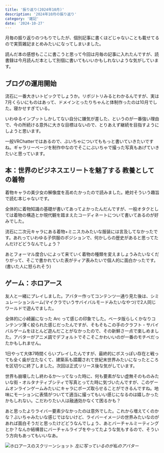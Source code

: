 ```yaml
---
title: '振り返り(2024年10月)'
description: '2024年10月の振り返り'
category: '雑記'
date: '2024-10-27'
---
```


月毎の振り返りのつもりでしたが、個別記事に書くほどじゃないことも載せてるので実質雑記まとめみたいになってしまいました。

読んだ本の感想もここに書こうと思って今回は月毎の記事に入れたんですが、読書録は今月読んだ本として別個に書いてもいいかもしれないような気がしています。

## ブログの運用開始
流石に一番大きいトピックでしょうか。リポジトリみるとわかるんですが、実は7月くらいにものはあって、ドメインとったりちゃんと体制作ったのは10月でした。寝かせすぎている。

いわゆるインプットしかしてない自分に嫌気が差した、というのが一番強い理由で、今の所続ける意外に大きな目標はないので、とりあえず継続を目指すようにしようと思います。

一般VRChatterではあるので、ぶいちゃについてももっと書いていきたいですね。ギャラリーページを制作中なのでそこにぶいちゃで撮った写真もあげていきたいと思っています。

## 本：世界のビジネスエリートを魅了する 教養としての着物
着物キャラの美少女の解像度を高めたかったので読みました。絶対そういう趣旨で読む本じゃないです。

全体的に着物知識の基礎が書いてあってよかったんだんですが、一般オタクとしては着物の構造とか現代観を踏まえたコーディネートについて書いてあるのが好みでした。

流石に二次元キャラにある着物+ミニスカみたいな服装には言及してなかったです。あれっていわゆる子供服のポジションで、何かしらの歴史があると思ってたんだけどどうなんでしょう？

あとフォーマル度合いによって来ていく着物の種類を変えましょうみたいなくだりがって、そこで書かれていた表がティア表みたいで個人的に面白かったです。(書いた人に怒られそう)

## ゲーム：ホロアース
友人と一緒にプレイしました。アバター作ってコンテンツ一通り見た後は、シミュレーションルーム(マイクラでいうサバイバルモードみたいなやつ)で2人同じワールドで遊んでました。

全体的に小綺麗になった Arc って感じの印象でした。ベータ版らしくかなりコンテンツ薄く絞られた感じだったんですが、そもそもこの手のクラフト・サバイバルゲームをほとんど遊んだことがなかったので、その新鮮さ一点で楽しめました。アバターがアニメ調でデフォルトでそこそこかわいいのが一番のモチベだったかもしれません。

1日やって大体7時間くらいプレイしたんですが、最終的にボスっぽい存在と戦っても全く歯が立たなくて、建築系も蹂躙されて世紀末世界みたいになったところを区切りに終了しました。次回は正式リリース後な気がしています。

世界も崩壊したし終わるか〜ってなった時に、何も要素がない虚無そのものみたいな街・オルタナティブシティで写真とってた時に気づいたんですが、このゲームオンラインゲームみたいにキャラにポーズ取らせることができるんですね。地味にモーションに表情がついてて適当に撮ってもいい感じになるのは嬉しかったかもしれない。こだわりたい人は融通効かなくて困るかも？

あと思ったよりライバー要素少なかったのは意外でした。これから増えてくのかな？ぶいちゃみたいな感じではないけど、ライバーイメージの世界みたいなのがあれば面白そうだと思ったけどどうなんでしょう、あとバーチャルミーティングとか？なんか結構昔にバーチャルライブをやってたような気もするので、そういう方向もあってもいいなあ。

![ホロアースのスクリーンショット](https://r2.nanahayui.com/241027-01.webp "ホロアースのスクリーンショット")
*左に写っているのが私のアバター*
